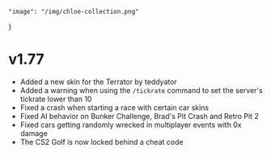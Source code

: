     "image": "/img/chloe-collection.png"
}

# v1.77

- Added a new skin for the Terrator by teddyator
- Added a warning when using the `/tickrate` command to set the server's tickrate lower than 10
- Fixed a crash when starting a race with certain car skins
- Fixed AI behavior on Bunker Challenge, Brad's Pit Crash and Retro Pit 2
- Fixed cars getting randomly wrecked in multiplayer events with 0x damage
- The CS2 Golf is now locked behind a cheat code